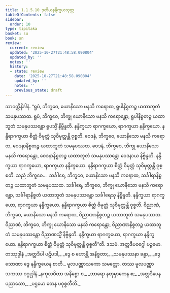 ```yaml
---
title: 1.1.5.10 ဒုတိယနန္ဒိက္ခယသုတ္တ
tableOfContents: false
sidebar:
  order: 10
type: tipitaka
basket: su
book: sn
review:
  current: review
  updated: '2025-10-27T21:48:58.090804'
  updated_by: ''
  notes: ''
  history:
  - state: review
    date: '2025-10-27T21:48:58.090804'
    updated_by: ''
    notes: ''
    previous_state: draft
---
```



<ReviewStatus review={frontmatter.review} showDetails={true} />

<HypothesisAnnotation frontmatter={frontmatter} />

<DynamicBreadcrumb />

<Division number="52" book="sn" e="ch" v="18" p="287">

<Paragraph number="225" book="sn">
သာဝတ္ထိနိဒါနံ. “ရူပံ, ဘိက္ခဝေ, ယောနိသော မနသိ ကရောထ, ရူပါနိစ္စတဉ္စ ယထာဘူတံ သမနုပဿထ. ရူပံ, ဘိက္ခဝေ, ဘိက္ခု ယောနိသော မနသိ ကရောန္တော, ရူပါနိစ္စတဉ္စ ယထာဘူတံ သမနုပဿန္တော ရူပသ္မိံ နိဗ္ဗိန္ဒတိ. နန္ဒိက္ခယာ ရာဂက္ခယော, ရာဂက္ခယာ နန္ဒိက္ခယော. နန္ဒိရာဂက္ခယာ စိတ္တံ ဝိမုတ္တံ သုဝိမုတ္တန္တိ ဝုစ္စတိ. ဝေဒနံ, ဘိက္ခဝေ, ယောနိသော မနသိ ကရောထ, ဝေဒနာနိစ္စတဉ္စ ယထာဘူတံ သမနုပဿထ. ဝေဒနံ, ဘိက္ခဝေ, ဘိက္ခု ယောနိသော မနသိ ကရောန္တော, ဝေဒနာနိစ္စတဉ္စ ယထာဘူတံ သမနုပဿန္တော ဝေဒနာယ နိဗ္ဗိန္ဒတိ. နန္ဒိက္ခယာ ရာဂက္ခယော, ရာဂက္ခယာ နန္ဒိက္ခယော. နန္ဒိရာဂက္ခယာ စိတ္တံ ဝိမုတ္တံ သုဝိမုတ္တန္တိ ဝုစ္စတိ. သညံ ဘိက္ခဝေ…  သင်္ခါရေ, ဘိက္ခဝေ, ယောနိသော မနသိ ကရောထ, သင်္ခါရာနိစ္စတဉ္စ ယထာဘူတံ သမနုပဿထ. သင်္ခါရေ, ဘိက္ခဝေ, ဘိက္ခု ယောနိသော မနသိ ကရောန္တော, သင်္ခါရာနိစ္စတံ ယထာဘူတံ သမနုပဿန္တော သင်္ခါရေသု နိဗ္ဗိန္ဒတိ. နန္ဒိက္ခယာ ရာဂက္ခယော, ရာဂက္ခယာ နန္ဒိက္ခယော. နန္ဒိရာဂက္ခယာ စိတ္တံ ဝိမုတ္တံ သုဝိမုတ္တန္တိ ဝုစ္စတိ. ဝိညာဏံ, ဘိက္ခဝေ, ယောနိသော မနသိ ကရောထ, ဝိညာဏာနိစ္စတဉ္စ ယထာဘူတံ သမနုပဿထ. ဝိညာဏံ, ဘိက္ခဝေ, ဘိက္ခု ယောနိသော မနသိ ကရောန္တော, ဝိညာဏာနိစ္စတဉ္စ ယထာဘူတံ သမနုပဿန္တော ဝိညာဏသ္မိံ နိဗ္ဗိန္ဒတိ. နန္ဒိက္ခယာ ရာဂက္ခယော, ရာဂက္ခယာ နန္ဒိက္ခယော. နန္ဒိရာဂက္ခယာ စိတ္တံ ဝိမုတ္တံ သုဝိမုတ္တန္တိ ဝုစ္စတီ”တိ.

</Paragraph>
</Division>

<Paragraph number="226" type="center" book="sn">
ဒသမံ.



</Paragraph>

<Paragraph number="227" type="center" book="sn">
အတ္တဒီပဝဂ္ဂေါ ပဉ္စမော.



</Paragraph>

<Paragraph number="228" type="center" book="sn">
တဿုဒ္ဒါနံ


</Paragraph>

<Paragraph number="229" type="verses" book="sn">
_အတ္တဒီပါ ပဋိပဒါ,_  
_ဒွေ စ ဟောန္တိ အနိစ္စတာ;_  
_သမနုပဿနာ ခန္ဓာ,_  
_ဒွေ သောဏာ ဒွေ နန္ဒိက္ခယေန စာတိ._  


</Paragraph>

<Paragraph number="230" type="center" book="sn">
မူလပဏ္ဏာသကော သမတ္တော.



</Paragraph>

<Paragraph number="231" type="center" book="sn">
တဿ မူလပဏ္ဏာသကဿ ဝဂ္ဂုဒ္ဒါနံ


</Paragraph>

<Paragraph number="232" type="verses" book="sn">
_နကုလပိတာ အနိစ္စော စ,_  
_ဘာရော နတုမှာကေန စ;_  
_အတ္တဒီပေန ပညာသော,_  
_ပဌမော တေန ပဝုစ္စတီတိ._
</Paragraph>